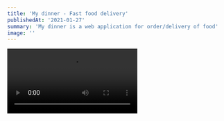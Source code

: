 ```yaml
---
title: 'My dinner - Fast food delivery'
publishedAt: '2021-01-27'
summary: 'My dinner is a web application for order/delivery of food'
image: ''
---
```


<Video src="../../public/my-dinner1.mp4" />

<heading2> The Project</heading2>

My dinner is a project that connects stores for selling food online, but it's not limited to food only!
Frontend is a React app, ant-design is used for beautiful and simple UI elements. Context Api and <a href="https://react-query.tanstack.com/">React-Query</a> are used for state management.
React.lazy alongside React.Suspense is used for code-splitting into multiple bundles!

This is my first time using React-Query in a project, and I'm very
satisfied with it. Greatly improves user-experience (read: you only get a spinner
the first time you fetch the data, then you have cached data right there and
cache-invalidations work great out-of-the-box. It's customizable to fit every
need of your data-fetching strategies!)

Code: <a href="https://github.com/AgonIdrizi/mydinner-react">Github</a>

<heading2> Technical details</heading2>

The following technical details only cover the frontend part of this project:

-> React

-> React-Query

-> Ant Design

-> Framer-motion

-> Jest

<heading2> Notes:</heading2>

This project is still ongoing!
